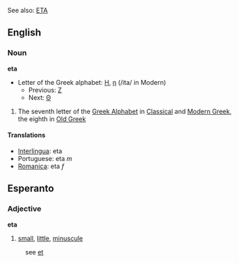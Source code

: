 See also: [[ETA]] <!-- estimated time of arrival, basque terrorists -->

==English==
===Noun===
'''eta'''

*Letter of the Greek alphabet: [[Η]], [[η]] (/ita/ in Modern)
**Previous: [[zeta|&#918;]]
**Next: [[theta|&#920;]]

#The seventh letter of the [[en:Greek Alphabet|Greek Alphabet]] in [[en:Classical Greek|Classical]] and [[en:Modern Greek|Modern Greek]], the eighth in [[en:Old Greek|Old Greek]]

====Translations====
*[[Interlingua]]: eta
*Portuguese: eta ''m''
*[[Romanica]]: eta ''f''

==Esperanto==
===Adjective===
'''eta'''

#[[small]], [[little]], [[minuscule]]

:see [[et#Esperanto|et]]